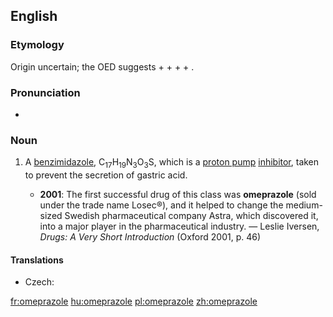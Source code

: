 ==English==
{{wikipedia}}

===Etymology===
Origin uncertain; the OED suggests {{term|oxy-|o(xy-)}} + {{term|methyl-|me(thyl-)}} + {{term|pyridine|p(y)r(idine)}} + {{term|imidazole|(imid)az(ole)}} + {{term|indole|(ind)ole}}.

===Pronunciation===
* {{IPA|/əʊˈmɛpɹəzəʊl/|lang=en}}

===Noun===
{{en-noun|-}}

# {{context|pharmacology|lang=en}} A [[benzimidazole]], C<sub>17</sub>H<sub>19</sub>N<sub>3</sub>O<sub>3</sub>S, which is a [[proton pump]] [[inhibitor]], taken to prevent the secretion of gastric acid.
#* '''2001''': The first successful drug of this class was '''omeprazole''' (sold under the trade name Losec®), and it helped to change the medium-sized Swedish pharmaceutical company Astra, which discovered it, into a major player in the pharmaceutical industry. — Leslie Iversen, ''Drugs: A Very Short Introduction'' (Oxford 2001, p. 46)

====Translations====
{{trans-top|benzimidazole}}
* Czech: {{t|cs|omeprazol|m}}
{{trans-mid}}
{{trans-bottom}}

[[fr:omeprazole]]
[[hu:omeprazole]]
[[pl:omeprazole]]
[[zh:omeprazole]]